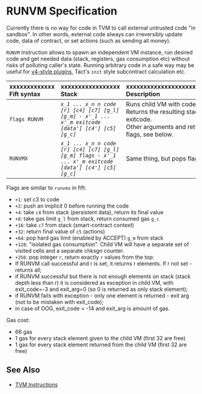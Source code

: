 
# RUNVM Specification
Currently there is no way for code in TVM to call external untrusted code "in sandbox". In other words, external code always can irreversibly update code, data of contract, or set actions (such as sending all money).

`RUNVM` instruction allows to spawn an independent VM instance, run desired code and get needed data (stack, registers, gas consumption etc) without risks of polluting caller's state. Running arbitrary code in a safe way may be useful for [v4-style plugins](/v3/documentation/smart-contracts/contracts-specs/wallet-contracts#wallet-v4), Tact's `init` style subcontract calculation etc.

| xxxxxxxxxxxxx<br/>Fift syntax | xxxxxxxxxxxxxxxxx<br/>Stack | xxxxxxxxxxxxxxxxxxxxxxxxxxxxxxxxxxxxxxxxxx<br/>Description                                                                                                                           |
|:-|:-|:-------------------------------------------------------------------------------------------------------------------------------------------------------------------------------------|
| `flags RUNVM` | _`x_1 ... x_n n code [r] [c4] [c7] [g_l] [g_m] - x'_1 ... x'_m exitcode [data'] [c4'] [c5] [g_c]`_ | Runs child VM with code `code` and stack `x_1...x_n`. Returns the resulting stack `x'_1...x'_m` and exitcode.<br/>Other arguments and return values are enabled by flags, see below. |
| `RUNVMX` | _`x_1 ... x_n n code [r] [c4] [c7] [g_l] [g_m] flags - x'_1 ... x'_m exitcode [data'] [c4'] [c5] [g_c]`_ | Same thing, but pops flags from stack.                                                                                                                                               |

Flags are similar to `runvmx` in fift:
- `+1`: set c3 to code
- `+2`: push an implicit 0 before running the code
- `+4`: take `c4` from stack (persistent data), return its final value
- `+8`: take gas limit `g_l` from stack, return consumed gas `g_c`
- `+16`: take `c7` from stack (smart-contract context)
- `+32`: return final value of `c5` (actions)
- `+64`: pop hard gas limit (enabled by ACCEPT) `g_m` from stack
- `+128`: "isolated gas consumption". Child VM will have a separate set of visited cells and a separate chksgn counter.
- `+256`: pop integer `r`, return exactly `r` values from the top:
- If RUNVM call successful and r is set, it returns r elements. If r not set - returns all;
- if RUNVM successful but there is not enough elements on stack (stack depth less than r) it is considered as exception in child VM, with exit_code=-3 and exit_arg=0 (so 0 is returned as only stack element);
- if RUNVM fails with exception - only one element is returned - exit arg (not to be mistaken with exit_code);
- in case of OOG, exit_code = -14 and exit_arg is amount of gas.

Gas cost:
- 66 gas
- 1 gas for every    stack element given to the child VM (first 32 are free)
- 1 gas for every stack element returned from the child VM (first 32 are free)

## See Also

- [TVM Instructions](/v3/documentation/tvm/instructions)
